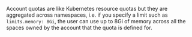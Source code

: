 Account quotas are like Kubernetes resource quotas but they are aggregated across namespaces, i.e. if you specify a limit such as `limits.memory: 8Gi`, the user can use up to 8Gi of memory across all the spaces owned by the account that the quota is defined for.
